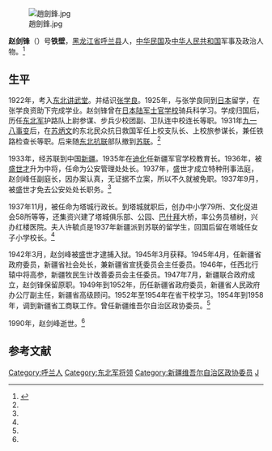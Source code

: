 [[File:趙劍鋒.jpg|thumb]]

'''赵剑锋'''（{{bd|1898年||1990年|}}）号'''铁壁'''，[[黑龙江省|黑龙江省]][[呼兰县|呼兰县]]人，[[中华民国|中华民国]]及[[中华人民共和国|中华人民共和国]]军事及政治人物。<ref name=zjf>{{Cite web |url=http://tc.xjkunlun.cn/tc.xjkunlun.cn/dsgz/rwcl/2011/2216624.htm |title=赵剑锋，小白杨，2011-08-25 |access-date=2015-03-14 |archive-date=2016-03-04 |archive-url=https://web.archive.org/web/20160304205432/http://tc.xjkunlun.cn/tc.xjkunlun.cn/dsgz/rwcl/2011/2216624.htm |dead-url=no }}</ref>

==生平==
1922年，考入[[东北讲武堂|东北讲武堂]]。并结识[[张学良|张学良]]。1925年，与张学良同到[[日本|日本]]留学，在张学良资助下完成学业。赵剑锋曾在[[日本陆军士官学校|日本陆军士官学校]]骑兵科学习。学成归国后，历任[[东北军|东北军]]护路队上尉参谋、步兵少校团副、卫队连中校连长等职。1931年[[九一八事变|九一八事变]]后，在[[苏炳文|苏炳文]]的东北民众抗日救国军任上校支队长、上校旅参谋长，兼任铁路检查长等职。后来随[[东北抗联|东北抗联]]部队撤到[[苏联|苏联]]。<ref name=zjf/>

1933年，经苏联到中国[[新疆|新疆]]。1935年在[[迪化|迪化]]任新疆军官学校教育长。1936年，被[[盛世才|盛世才]]升为中将，任命为公安管理处处长。1937年，盛世才成立特种刑事法庭，赵剑峰任副庭长，因办案认真，无证据不立案，所以不久就被免职。1937年9月，被盛世才免去公安处处长职务。<ref name=zjf/>

1937年11月，被任命为塔城行政长。到塔城就职后，创办中小学79所、文化促进会58所等等，还集资兴建了塔城俱乐部、公园、[[巴什拜·乔拉克·巴平|巴什拜]]大桥，率公务员植树，兴办红楼医院。夫人许毓贞是1937年新疆派到苏联的留学生，回国后留在塔城任女子小学校长。<ref name=zjf/>

1942年3月，赵剑峰被盛世才逮捕入狱。1945年3月获释。1945年4月，任新疆省政府委员，新疆省社会处长，兼新疆省宣抚委员会主任委员。1946年，任西北行辕中将高参，新疆牧民生计改善委员会主任委员。1947年7月，新疆联合政府成立，赵剑锋保留原职。1949年到1952年，历任新疆省政府委员，新疆省人民政府办公厅副主任，新疆省高级顾问。1952年至1954年在省干校学习。1954年到1958年，调到新疆省工商联工作。曾任新疆维吾尔自治区政协委员。<ref name=zjf/>

1990年，赵剑峰逝世。<ref name=zjf/>

==参考文献==
{{reflist}}

[[Category:呼兰人|Category:呼兰人]]
[[Category:东北军将领|Category:东北军将领]]
[[Category:新疆维吾尔自治区政协委员|Category:新疆维吾尔自治区政协委员]]
[[Category:赵姓|J]]